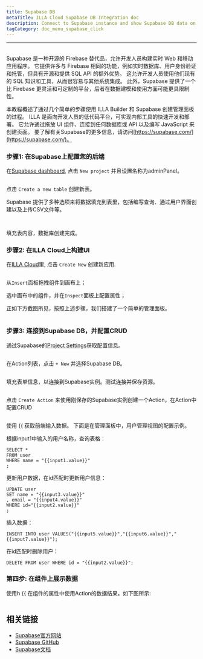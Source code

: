 ```yaml
---
title: Supabase DB
metaTitle: ILLA Cloud Supabase DB Integration doc
description: Connect to Supabase instance and show Supabase DB data on components
tagCategory: doc_menu_supabase_click
---
```

---

## <Heading hidden>Supabase DB</Heading>

Supabase 是一种开源的 Firebase 替代品，允许开发人员构建实时 Web 和移动应用程序。 它提供许多与 Firebase 相同的功能，例如实时数据库、用户身份验证和托管，但具有开源和提供 SQL API 的额外优势。 这允许开发人员使用他们现有的 SQL 知识和工具，从而很容易与其他系统集成。 此外，Supabase 提供了一个比 Firebase 更灵活和可定制的平台，后者在数据建模和使用方面可能更具限制性。

本教程概述了通过几个简单的步骤使用 ILLA Builder 和 Supabase 创建管理面板的过程。 ILLA 是面向开发人员的低代码平台，可实现内部工具的快速开发和部署。 它允许通过拖放 UI 组件、连接到任何数据库或 API 以及编写 JavaScript 来创建页面。 要了解有关Supabase的更多信息，请访问[https://supabase.com/](https://supabase.com/)。


### 步骤1: 在Supabase上配置您的后端

在[Supabase dashboard](https://app.supabase.com/projects), 点击 `New project` 并且设置名称为adminPanel。

<img
  src='https://cdn.illacloud.com/official-website/img/docs/assemble/supabase1.png'
  alt=""
/>

点击 `Create a new table` 创建新表。

Supabase 提供了多种选项来将数据填充到表里，包括编写查询、通过用户界面创建以及上传CSV文件等。

<img
  src='https://cdn.illacloud.com/official-website/img/docs/assemble/supabase2.png'
  alt=""
/>

<img
  src='https://cdn.illacloud.com/official-website/img/docs/assemble/supabase3.png'
  alt=""
/>

填充表内容，数据库创建完成。

### 步骤2: 在ILLA Cloud上构建UI

在[ILLA Cloud](https://cloud.illacloud.com)里, 点击 `Create New` 创建新应用.

<img
  src='https://cdn.illacloud.com/official-website/img/docs/assemble/supabase4.png'
  alt=""
/>

从`Insert`面板拖拽组件到画布上；

选中画布中的组件，并在`Inspect`面板上配置属性；

正如下方截图所见，按照上述步骤，我们搭建了一个简单的管理面板。

<img
  src='https://cdn.illacloud.com/official-website/img/docs/assemble/supabase5.png'
  alt=""
/>

### 步骤3: 连接到Supabase DB，并配置CRUD


通过Supabase的[Project Settings](https://app.supabase.com/project/hdcfnsxpwwgboqomdrhp/settings/database)获取配置信息。

<img
  src='https://cdn.illacloud.com/official-website/img/docs/assemble/supabase6.png'
  alt=""
/>

在Action列表，点击 `+ New` 并选择Supabase DB。

<img
  src='https://cdn.illacloud.com/official-website/img/docs/assemble/supabase7.png'
  alt=""
/>

填充表单信息，以连接到Supabase实例。测试连接并保存资源。

<img
  src='https://cdn.illacloud.com/official-website/img/docs/assemble/supabase8.png'
  alt=""
/>

点击 `Create Action` 来使用刚保存的Supabase实例创建一个Action，在Action中配置CRUD

<img
  src='https://cdn.illacloud.com/official-website/img/docs/assemble/supabase9.png'
  alt=""
/>

使用 {{ 获取前端输入数据。 下面是在管理面板中，用户管理视图的配置示例。

根据input1中输入的用户名称，查询表格：

```
SELECT *
FROM user
WHERE name = "{{input1.value}}"
;
```

更新用户数据，在id匹配时更新用户信息：

```
UPDATE user
SET name = "{{input3.value}}"
, email = "{{input4.value}}"
WHERE id="{{input2.value}}"
;
```

插入数据：

```
INSERT INTO user VALUES("{{input5.value}}","{{input6.value}}","{{input7.value}}");
```

在id匹配时删除用户：

```
DELETE FROM user WHERE id = "{{input2.value}}";
```

### 第四步: 在组件上展示数据
使用h {{ 在组件的属性中使用Action的数据结果。如下图所示:


<img
  src='https://cdn.illacloud.com/official-website/img/docs/assemble/supabase10.png'
  alt=""
/>

## 相关链接

- [Supabase官方网站](https://supabase.com/)
- [Supabase GitHub](https://github.com/supabase/supabase)
- [Supabase文档](https://supabase.com/docs)
